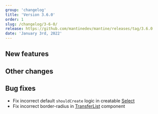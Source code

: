 ```yaml
---
group: 'changelog'
title: 'Version 3.6.0'
order: 1
slug: /changelog/3-6-0/
release: https://github.com/mantinedev/mantine/releases/tag/3.6.0
date: 'January 3rd, 2022'
---
```


## New features

## Other changes

## Bug fixes

- Fix incorrect default `shouldCreate` logic in creatable [Select](https://mantine.dev/core/select/)
- Fix incorrect border-radius in [TransferList](https://mantine.dev/core/transfer-list/) component
